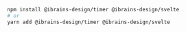 ```bash
npm install @ibrains-design/timer @ibrains-design/svelte
# or
yarn add @ibrains-design/timer @ibrains-design/svelte
```
